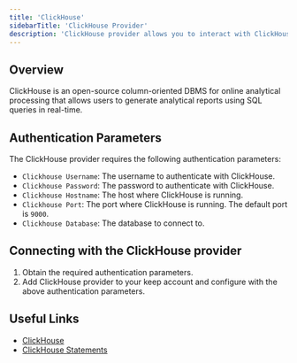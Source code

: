 ```yaml
---
title: 'ClickHouse'
sidebarTitle: 'ClickHouse Provider'
description: 'ClickHouse provider allows you to interact with ClickHouse database.'
---
```


## Overview

ClickHouse is an open-source column-oriented DBMS for online analytical processing that allows users to generate analytical reports using SQL queries in real-time.

## Authentication Parameters

The ClickHouse provider requires the following authentication parameters:

- `Clickhouse Username`: The username to authenticate with ClickHouse.
- `Clickhouse Password`: The password to authenticate with ClickHouse.
- `Clickhouse Hostname`: The host where ClickHouse is running.
- `Clickhouse Port`: The port where ClickHouse is running. The default port is `9000`.
- `Clickhouse Database`: The database to connect to.

## Connecting with the ClickHouse provider

1. Obtain the required authentication parameters.
2. Add ClickHouse provider to your keep account and configure with the above authentication parameters.

## Useful Links

- [ClickHouse](https://clickhouse.com/)
- [ClickHouse Statements](https://clickhouse.com/docs/en/sql-reference/statements/)

